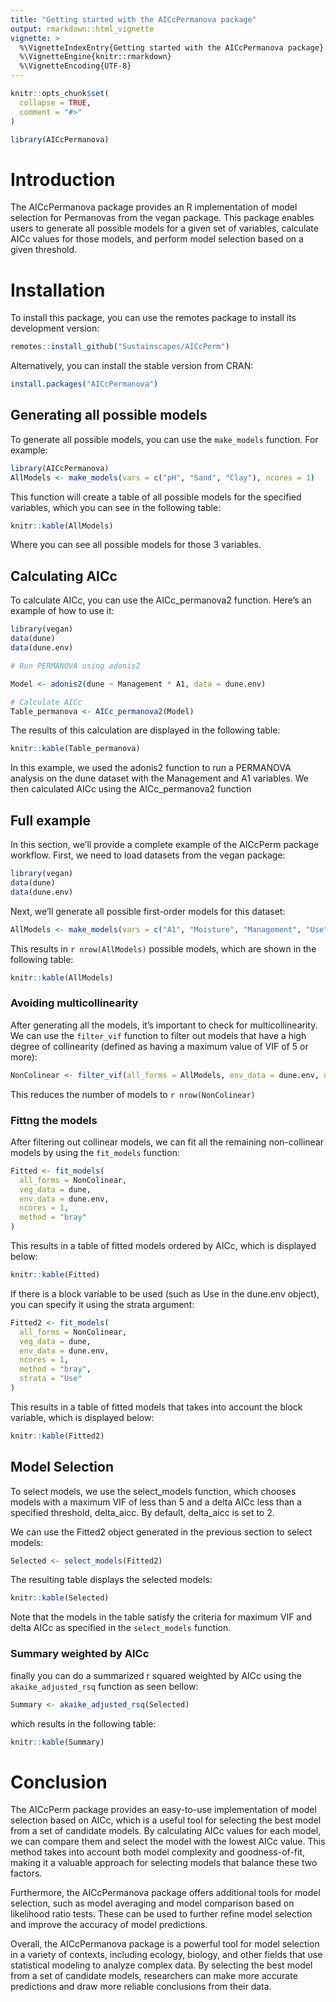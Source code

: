 ```yaml
---
title: "Getting started with the AICcPermanova package"
output: rmarkdown::html_vignette
vignette: >
  %\VignetteIndexEntry{Getting started with the AICcPermanova package}
  %\VignetteEngine{knitr::rmarkdown}
  %\VignetteEncoding{UTF-8}
---
```


```r
knitr::opts_chunk$set(
  collapse = TRUE,
  comment = "#>"
)
```

```r
library(AICcPermanova)
```

# Introduction

The AICcPermanova package provides an R implementation of model selection for Permanovas from the vegan package. This package enables users to generate all possible models for a given set of variables, calculate AICc values for those models, and perform model selection based on a given threshold.

# Installation

To install this package, you can use the remotes package to install its development version:

```r
remotes::install_github("Sustainscapes/AICcPerm")
```

Alternatively, you can install the stable version from CRAN:

```r
install.packages("AICcPermanova")
```

## Generating all possible models

To generate all possible models, you can use the `make_models` function. For example:

```r
library(AICcPermanova)
AllModels <- make_models(vars = c("pH", "Sand", "Clay"), ncores = 1)
```

This function will create a table of all possible models for the specified variables, which you can see in the following table:

```r
knitr::kable(AllModels)
```

Where you can see all possible models for those 3 variables.

## Calculating AICc

To calculate AICc, you can use the AICc_permanova2 function. Here's an example of how to use it:

```r
library(vegan)
data(dune)
data(dune.env)

# Run PERMANOVA using adonis2

Model <- adonis2(dune ~ Management * A1, data = dune.env)

# Calculate AICc
Table_permanova <- AICc_permanova2(Model)
```

The results of this calculation are displayed in the following table:

```r
knitr::kable(Table_permanova)
```

In this example, we used the adonis2 function to run a PERMANOVA analysis on the dune dataset with the Management and A1 variables. We then calculated AICc using the AICc_permanova2 function

## Full example

In this section, we'll provide a complete example of the AICcPerm package workflow. First, we need to load datasets from the vegan package:

```r
library(vegan)
data(dune)
data(dune.env)
```

Next, we'll generate all possible first-order models for this dataset:

```r
AllModels <- make_models(vars = c("A1", "Moisture", "Management", "Use", "Manure"), ncores = 1)
```

This results in `r nrow(AllModels)` possible models, which are shown in the following table:
```r
knitr::kable(AllModels)
```

### Avoiding multicollinearity

After generating all the models, it's important to check for multicollinearity. We can use the `filter_vif` function to filter out models that have a high degree of collinearity (defined as having a maximum value of VIF of 5 or more):

```r
NonColinear <- filter_vif(all_forms = AllModels, env_data = dune.env, ncores = 1)
```

This reduces the number of models to `r nrow(NonColinear)`

### Fittng the models

After filtering out collinear models, we can fit all the remaining non-collinear models by using the `fit_models` function:

```r
Fitted <- fit_models(
  all_forms = NonColinear,
  veg_data = dune,
  env_data = dune.env,
  ncores = 1,
  method = "bray"
)
```

This results in a table of fitted models ordered by AICc, which is displayed below:

```r
knitr::kable(Fitted)
```

If there is a block variable to be used (such as Use in the dune.env object), you can specify it using the strata argument:

```r
Fitted2 <- fit_models(
  all_forms = NonColinear,
  veg_data = dune,
  env_data = dune.env,
  ncores = 1,
  method = "bray",
  strata = "Use"
)
```

This results in a table of fitted models that takes into account the block variable, which is displayed below:

```r
knitr::kable(Fitted2)
```

## Model Selection

To select models, we use the select_models function, which chooses models with a maximum VIF of less than 5 and a delta AICc less than a specified threshold, delta_aicc. By default, delta_aicc is set to 2.

We can use the Fitted2 object generated in the previous section to select models:

```r
Selected <- select_models(Fitted2)
```

The resulting table displays the selected models:

```r
knitr::kable(Selected)
```

Note that the models in the table satisfy the criteria for maximum VIF and delta AICc as specified in the `select_models` function.


### Summary weighted by AICc

finally you can do a summarized r squared weighted by AICc using the 
`akaike_adjusted_rsq` function as seen bellow:

```r
Summary <- akaike_adjusted_rsq(Selected)
```

which results in the following table:

```r
knitr::kable(Summary)
```

# Conclusion

The AICcPerm package provides an easy-to-use implementation of model selection based on AICc, which is a useful tool for selecting the best model from a set of candidate models. By calculating AICc values for each model, we can compare them and select the model with the lowest AICc value. This method takes into account both model complexity and goodness-of-fit, making it a valuable approach for selecting models that balance these two factors.

Furthermore, the AICcPermanova package offers additional tools for model selection, such as model averaging and model comparison based on likelihood ratio tests. These can be used to further refine model selection and improve the accuracy of model predictions.

Overall, the AICcPermanova package is a powerful tool for model selection in a variety of contexts, including ecology, biology, and other fields that use statistical modeling to analyze complex data. By selecting the best model from a set of candidate models, researchers can make more accurate predictions and draw more reliable conclusions from their data.
